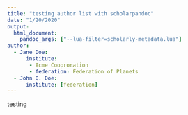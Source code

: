 ```yaml
---
title: "testing author list with scholarpandoc"
date: "1/20/2020"
output:
  html_document:
    pandoc_args: ["--lua-filter=scholarly-metadata.lua"]
author:
  - Jane Doe:
      institute:
       - Acme Cooproration
       - federation: Federation of Planets
  - John Q. Doe:
      institute: [federation]        
---
```


testing